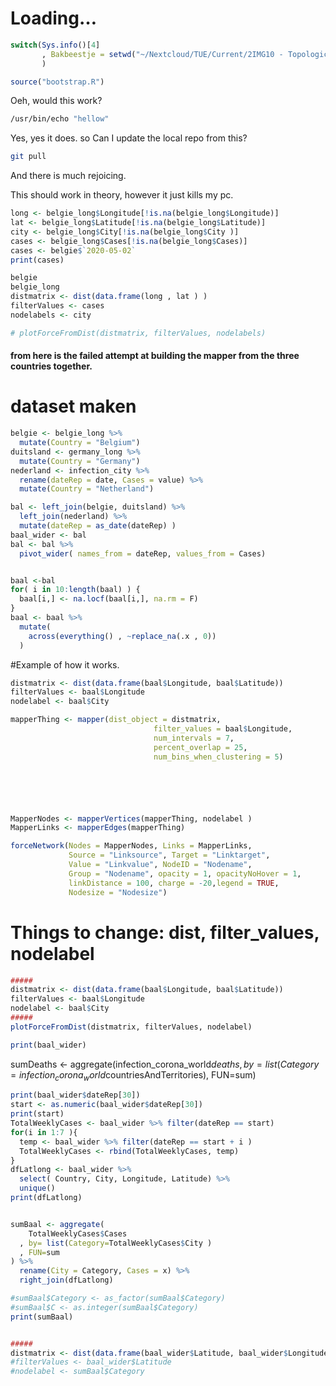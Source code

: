 
# Loading...
```r
switch(Sys.info()[4]
       , Bakbeestje = setwd("~/Nextcloud/TUE/Current/2IMG10 - Topological Data Analysis/2img10-group-6")
       )

source("bootstrap.R")


```
Oeh, would this work?
```zsh
/usr/bin/echo "hellow"
```

Yes, yes it does. so Can I update the local repo from this?
```zsh
git pull 
```
And there is much rejoicing. 



This should work in theory, however it just kills my pc.  
```r
long <- belgie_long$Longitude[!is.na(belgie_long$Longitude)]
lat <- belgie_long$Latitude[!is.na(belgie_long$Latitude)]
city <- belgie_long$City[!is.na(belgie_long$City )]
cases <- belgie_long$Cases[!is.na(belgie_long$Cases)]
cases <- belgie$`2020-05-02`
print(cases)

belgie
belgie_long
distmatrix <- dist(data.frame(long , lat ) ) 
filterValues <- cases
nodelabels <- city

# plotForceFromDist(distmatrix, filterValues, nodelabels)

```



#### from here is the failed attempt at building the mapper from the three countries together. 
# dataset maken
```r
belgie <- belgie_long %>%
  mutate(Country = "Belgium")
duitsland <- germany_long %>%
  mutate(Country = "Germany")
nederland <- infection_city %>%
  rename(dateRep = date, Cases = value) %>%
  mutate(Country = "Netherland") 

bal <- left_join(belgie, duitsland) %>%
  left_join(nederland) %>%
  mutate(dateRep = as_date(dateRep) ) 
baal_wider <- bal
bal <- bal %>%
  pivot_wider( names_from = dateRep, values_from = Cases) 


baal <-bal
for( i in 10:length(baal) ) {
  baal[i,] <- na.locf(baal[i,], na.rm = F)
}
baal <- baal %>%
  mutate( 
    across(everything() , ~replace_na(.x , 0))
  )
```
#Example of how it works. 
```r
distmatrix <- dist(data.frame(baal$Longitude, baal$Latitude))
filterValues <- baal$Longitude
nodelabel <- baal$City 

mapperThing <- mapper(dist_object = distmatrix,
                                filter_values = baal$Longitude,
                                num_intervals = 7,
                                percent_overlap = 25,
                                num_bins_when_clustering = 5)






MapperNodes <- mapperVertices(mapperThing, nodelabel )
MapperLinks <- mapperEdges(mapperThing)

forceNetwork(Nodes = MapperNodes, Links = MapperLinks, 
             Source = "Linksource", Target = "Linktarget",
             Value = "Linkvalue", NodeID = "Nodename",
             Group = "Nodename", opacity = 1, opacityNoHover = 1,
             linkDistance = 100, charge = -20,legend = TRUE,
             Nodesize = "Nodesize")  
```
# Things to change: dist, filter_values, nodelabel
```r

#####
distmatrix <- dist(data.frame(baal$Longitude, baal$Latitude))
filterValues <- baal$Longitude
nodelabel <- baal$City 
#####
plotForceFromDist(distmatrix, filterValues, nodelabel)

```

```r
print(baal_wider)
```
sumDeaths <- aggregate(infection_corona_world$deaths, by=list(Category=infection_corona_world$countriesAndTerritories), FUN=sum)

```r
print(baal_wider$dateRep[30])
start <- as.numeric(baal_wider$dateRep[30])
print(start)
TotalWeeklyCases <- baal_wider %>% filter(dateRep == start)
for(i in 1:7 ){
  temp <- baal_wider %>% filter(dateRep == start + i )
  TotalWeeklyCases <- rbind(TotalWeeklyCases, temp)
}
dfLatlong <- baal_wider %>%
  select( Country, City, Longitude, Latitude) %>%
  unique()
print(dfLatlong)


sumBaal <- aggregate(
    TotalWeeklyCases$Cases
  , by= list(Category=TotalWeeklyCases$City )
  , FUN=sum
) %>%
  rename(City = Category, Cases = x) %>%
  right_join(dfLatlong) 

#sumBaal$Category <- as_factor(sumBaal$Category)
#sumBaal$C <- as.integer(sumBaal$Category)
print(sumBaal)


#####
distmatrix <- dist(data.frame(baal_wider$Latitude, baal_wider$Longitude))
#filterValues <- baal_wider$Latitude
#nodelabel <- sumBaal$Category
```

```r
```